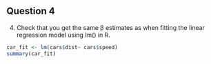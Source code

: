 ## Question 4

4.  Check that you get the same β estimates as when fitting the linear regression model using lm() in R.

```r
car_fit <- lm(cars$dist~ cars$speed)  
summary(car_fit)
```
